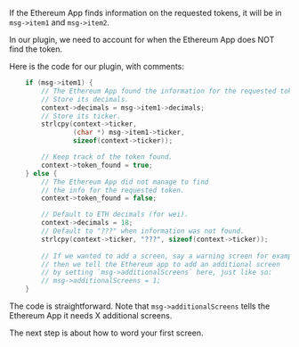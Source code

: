 If the Ethereum App finds information on the requested tokens, it will be in `msg->item1` and `msg->item2`.

In our plugin, we need to account for when the Ethereum App does NOT find the token.

Here is the code for our plugin, with comments:
```c
    if (msg->item1) {
        // The Ethereum App found the information for the requested token!
        // Store its decimals.
        context->decimals = msg->item1->decimals;
        // Store its ticker.
        strlcpy(context->ticker,
                (char *) msg->item1->ticker,
                sizeof(context->ticker));

        // Keep track of the token found.
        context->token_found = true;
    } else {
        // The Ethereum App did not manage to find 
        // the info for the requested token.
        context->token_found = false;

        // Default to ETH decimals (for wei).
        context->decimals = 18;
        // Default to "???" when information was not found.
        strlcpy(context->ticker, "???", sizeof(context->ticker));
        
        // If we wanted to add a screen, say a warning screen for example,
        // then we tell the Ethereum app to add an additional screen
        // by setting `msg->additionalScreens` here, just like so:
        // msg->additionalScreens = 1;
    }
```

The code is straightforward. Note that `msg->additionalScreens` tells the Ethereum App it needs X additional screens.

The next step is about how to word your first screen.
